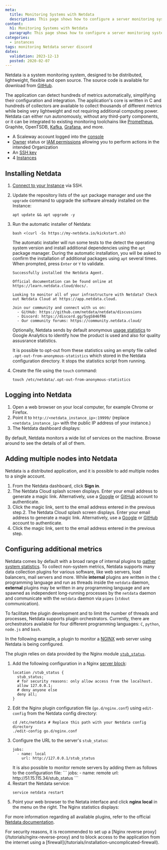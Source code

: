 ```yaml
---
meta:
  title: Monitoring Systems with Netdata
  description: This page shows how to configure a server monitoring system using Netdata
content:
  h1: Monitoring Systems with Netdata
  paragraph: This page shows how to configure a server monitoring system using Netdata
categories:
  - instances
tags: monitoring Netdata server discord
dates:
  validation: 2023-12-13
  posted: 2020-02-07
---
```


Netdata is a system monitoring system, designed to be distributed, lightweight, flexible and open source. The source code is available for download from [GitHub](https://github.com/netdata/netdata).

The application can detect hundreds of metrics automatically, simplifying their configuration and integration. The application's core is written in C and hundreds of collectors are available to collect thousands of different metrics while being very lightweight and not requiring additional computing power. Netdata can either run autonomously, without any third-party components, or it can be integrated to existing monitoring toolchains like [Prometheus](/tutorials/prometheus-monitoring-grafana-dashboard), Graphite, OpenTSDB, [Kafka](/tutorials/configure-apache-kafka/), [Grafana](/tutorials/monitor-k8s-grafana), and more.

<Macro id="requirements" />

- A Scaleway account logged into the [console](https://console.scaleway.com)
- [Owner](/identity-and-access-management/iam/concepts/#owner) status or [IAM permissions](/identity-and-access-management/iam/concepts/#permission) allowing you to perform actions in the intended Organization
- An [SSH key](/identity-and-access-management/organizations-and-projects/how-to/create-ssh-key/)
- 4 [Instances](/compute/instances/how-to/create-an-instance)

## Installing Netdata

1. [Connect to your Instance](/compute/instances/how-to/connect-to-instance/) via SSH.
2. Update the repository lists of the `apt` package manager and use the `upgrade` command to upgrade the software already installed on the Instance:
    ```
    apt update && apt upgrade -y
    ```
3. Run the automatic installer of Netdata:
    ```
    bash <(curl -Ss https://my-netdata.io/kickstart.sh)
    ```

    The automatic installer will run some tests to the detect the operating system version and install additional dependencies using the `apt` package manager. During the automatic installation, you will be asked to confirm the installation of additional packages using `apt` several times. When prompted, press `Enter` or `Y` to validate.

    ```
    Successfully installed the Netdata Agent.

    Official documentation can be found online at https://learn.netdata.cloud/docs/.

    Looking to monitor all of your infrastructure with Netdata? Check out Netdata Cloud at https://app.netdata.cloud.

    Join our community and connect with us on:
      - GitHub: https://github.com/netdata/netdata/discussions
      - Discord: https://discord.gg/5ygS846fR6
      - Our community forums: https://community.netdata.cloud/
    ```

    Optionally, Netdata sends by default anonymous [usage statistics](https://github.com/netdata/netdata/blob/master/docs/anonymous-statistics.md) to Google Analytics to identify how the product is used and also for quality assusrance statistics.

    It is possible to opt-out from these statistics using an empty file called `.opt-out-from-anonymous-statistics` which stored in the Netdata configuration directory. It stops the statistics script from running.
4. Create the file using the `touch` command:
    ```
    touch /etc/netdata/.opt-out-from-anonymous-statistics
    ```

## Logging into Netdata

1. Open a web browser on your local computer, for example Chrome or Firefox.
2. Point it to `http://<netdata_instance_ip>:19999/` (replace `<netdata_instance_ip>` with the public IP address of your instance.)
3. The Netdata dashboard displays:
    <Lightbox src="scaleway-netdata-dashboard.webp" alt="" />

By default, Netdata monitors a wide list of services on the machine. Browse around to see the details of all of them.

## Adding multiple nodes into Netdata

Netdata is a distributed application, and it is possible to add multiple nodes to a single account.

1. From the Netdata dashboard, click **Sign in**.
2. The Netdata Cloud splash screen displays. Enter your email address to generate a magic link. Alternatively, use a [Google](https://account.google.com/) or [GitHub](https://www.github.com/) account to authenticate.
3. Click the magic link, sent to the email address entered in the previous step.2. The Netdata Cloud splash screen displays. Enter your email address to generate a magic link. Alternatively, use a [Google](https://account.google.com/) or [GitHub](https://www.github.com/) account to authenticate.
3. Click the magic link, sent to the email address entered in the previous step.

## Configuring additional metrics

Netdata comes by default with a broad range of internal plugins to [gather system statistics](https://docs.netdata.cloud/collectors/). To collect non-system metrics, Netdata supports many data collection plugins for various software, like web servers, load balancers, mail servers and more. While **internal** plugins are written in the `C` programming language and run as threads inside the `netdata` daemon, **external** plugins may be written in any programming language and are spawned as independent long-running processes by the `netdata` daemon and communicate with the `netdata` daemon via `pipes` (`stdout` communication).

To facilitate the plugin development and to limit the number of threads and processes, Netdata supports plugin orchestrators. Currently, there are orchestrators available for four different programming languages: `C`, `python`, `node.js` and `bash`.

In the following example, a plugin to monitor a [NGINX](https://www.nginx.org) web server using Netdata is being configured.

The plugin relies on data provided by the Nginx module [`stub_status`](http://nginx.org/en/docs/http/ngx_http_stub_status_module.html).

1. Add the following configuration in a Nginx [server block](/tutorials/installation-lemp-ubuntu-bionic/#configuring-a-nginx-server-block):
    ```
    location /stub_status {
      stub_status;
      # for security reasons: only allow access from the localhost.
      allow 127.0.0.1;
      # deny anyone else
      deny all;
    }
    ```
2. Edit the Nginx plugin configuration file (`go.d/nginx.conf`) using `edit-config` from the Netdata config directory:
    ```
    cd /etc/netdata # Replace this path with your Netdata config directory
    ./edit-config go.d/nginx.conf
    ```
3. Configure the URL to the server's `stub_status`:
    ```
    jobs:
      - name: local
        url: http://127.0.0.1/stub_status
    ```
    <Message type="tip">
      It is also possible to monitor remote servers by adding them as follows to the configuration file:
      ```
      jobs:
        - name: remote
          url: http://51.15.115.34/stub_status
      ```
    </Message>
4. Restart the Netdata service:
    ```
    service netdata restart
    ```
5. Point your web browser to the Netata interface and click **nginx local** in the menu on the right. The Nginx statistics displays:
    <Lightbox src="scaleway-nginx-stats.webp" alt="" />

For more information regarding all available plugins, refer to the official [Netdata documentation](https://learn.netdata.cloud/docs/agent/collectors/).

<Message type="note">
  For security reasons, it is recommended to set up a [Nginx reverse proxy](/tutorials/nginx-reverse-proxy) and to block access to the application from the internet using a [firewall](/tutorials/installation-uncomplicated-firewall).
</Message>